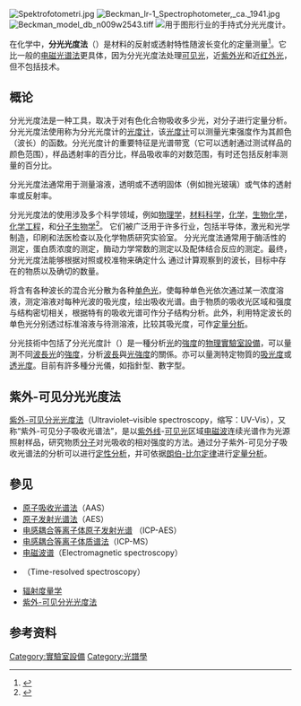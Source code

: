 [[File:Spektrofotometri.jpg|thumb]]
[[File:Beckman_Ir-1_Spectrophotometer,_ca._1941.jpg|thumb]]
[[File:Beckman_model_db_n009w2543.tiff|thumb]]
[[File:Spectrophotometer-in-use.jpg|thumb|用于图形行业的手持式分光光度计<ref name="ISO12647-2">{{cite book
|title= ISO 12647-2: Graphic technology — Process control for the production of halftone colour separations, proof and production prints — Part 2: Offset lithographic processes
|location= Geneva
|publisher= [[International_Organization_for_Standardization|International Organization for Standardization]]
|date= 2013
|page= 13
|language= en }}</ref>。]]

在化学中，'''分光光度法'''（{{lang-en|Spectrophotometry}}）是材料的反射或透射特性随波长变化的定量测量<ref name=":1">{{Cite web|url=https://www.nist.gov/programs-projects/spectrophotometry|title=Spectrophotometry|last=Allen|first=DW|last2=Cooksey|first2=C|date=Nov 13, 2009|website=[[National_Institute_of_Standards_and_Technology|NIST]]|access-date=Dec 23, 2018|last3=Tsai|first3=BK|archive-date=2020-12-13|archive-url=https://web.archive.org/web/20201213164241/https://www.nist.gov/programs-projects/spectrophotometry|dead-url=no}}</ref>。它比一般的[[光谱学|电磁光谱法]]更具体，因为分光光度法处理[[可见光|可见光]]，近[[紫外光|紫外光]]和近[[红外光|红外光]]，但不包括{{le|时间分辨光谱|Time-resolved spectroscopy}}技术。

== 概论 ==
分光光度法是一种工具，取决于对有色化合物吸收多少光，对分子进行定量分析。 分光光度法使用称为分光光度计的[[光度计|光度计]]，该[[光度计|光度计]]可以测量光束强度作为其颜色（波长）的函数。分光光度计的重要特征是光谱带宽（它可以透射通过测试样品的颜色范围），样品透射率的百分比，样品吸收率的对数范围，有时还包括反射率测量的百分比。

分光光度法通常用于测量溶液，透明或不透明固体（例如抛光玻璃）或气体的透射率或反射率。

分光光度法的使用涉及多个科学领域，例如[[物理学|物理学]]，[[材料科学|材料科学]]，[[化学|化学]]，[[生物化学|生物化学]]，[[化学工程|化学工程]]，和[[分子生物学|分子生物学]]<ref name=":3">{{Cite book|title=Experimental Methods in Modern Biochemistry|last=Rendina|first=George|date=1976|publisher=W. B. Saunders Company|year=|isbn=0721675506|location=Philadelphia, PA|pages=[https://archive.org/details/experimentalmeth00rend/page/46 46-55]|oclc=147990|name-list-format=vanc|url-access=registration|url=https://archive.org/details/experimentalmeth00rend/page/46}}</ref>。 它们被广泛用于许多行业，包括半导体，激光和光学制造，印刷和法医检查以及化学物质研究实验室。 分光光度法通常用于酶活性的测定，蛋白质浓度的测定，酶动力学常数的测定以及配体结合反应的测定。最终，分光光度法能够根据对照或校准物来确定什么 通过计算观察到的波长，目标中存在的物质以及确切的数量。

将含有各种波长的混合光分散为各种[[单色光|单色光]]，使每种单色光依次通过某一浓度溶液，测定溶液对每种光波的吸光度，绘出吸收光谱。由于物质的吸收光区域和强度与结构密切相关，根据特有的吸收光谱可作分子结构分析。此外，利用特定波长的单色光分别透过标准溶液与待测溶液，比较其吸光度，可作[[定量分析|定量分析]]。

分光技術中包括了分光光度計（{{lang-en|'''spectrophotometer'''}}）是一種分析[[光|光]]的[[強度|強度]]的[[物理|物理]][[實驗室設備|實驗室設備]]，可以量測不同[[波長|波長]][[光|光]]的[[強度|強度]]，分析[[波長|波長]]與[[光|光]][[強度|強度]]的關係。亦可以量測特定物質的[[吸光度|吸光度]]或[[透光度|透光度]]。目前有許多種分光儀，如指針型、數字型。

== 紫外-可见分光光度法 ==
{{main|紫外-可见分光光度法}}
[[紫外-可见分光光度法|紫外-可见分光光度法]]（Ultraviolet–visible spectroscopy，缩写：UV-Vis），又称“紫外-可见分子吸收光谱法”，是以[[紫外线|紫外线]]-[[可见光|可见光]]区域[[电磁波|电磁波]]连续光谱作为光源照射样品，研究物质[[分子|分子]]对光吸收的相对强度的方法。通过分子紫外-可见分子吸收光谱法的分析可以进行[[定性分析|定性分析]]，并可依据[[朗伯-比尔定律|朗伯-比尔定律]]进行[[定量分析|定量分析]]。

== 參见 ==
* [[原子吸收光谱法|原子吸收光谱法]]（AAS）
* [[原子发射光谱法|原子发射光谱法]]（AES）
* [[电感耦合等离子体原子发射光谱|电感耦合等离子体原子发射光谱]] （ICP-AES）
* [[电感耦合等离子体质谱法|电感耦合等离子体质谱法]]（ICP-MS）
* [[电磁波谱|电磁波谱]]（Electromagnetic spectroscopy）
* {{le|时间分辨光谱|Time-resolved spectroscopy}}（Time-resolved spectroscopy）
* [[辐射度量学|辐射度量学]]
* [[紫外-可见分光光度法|紫外-可见分光光度法]]

== 参考资料 ==
{{reflist}}

{{分析化学}}
{{实验室设备}}
{{衛星和航天器上的科學儀器}}
{{光谱学分支}}

[[Category:實驗室設備|Category:實驗室設備]]
[[Category:光譜學|Category:光譜學]]